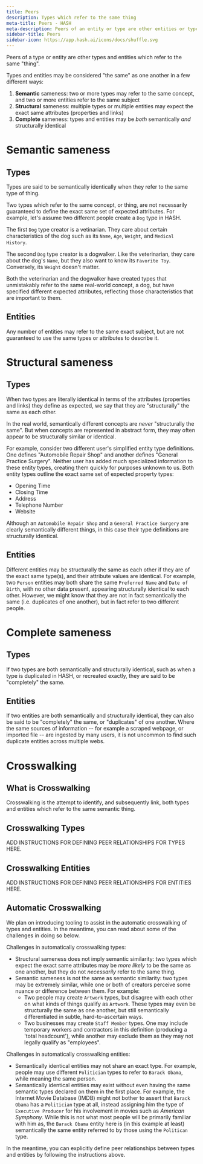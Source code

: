 ```yaml
---
title: Peers
description: Types which refer to the same thing
meta-title: Peers - HASH
meta-description: Peers of an entity or type are other entities or types which refer to the same thing
sidebar-title: Peers
sidebar-icon: https://app.hash.ai/icons/docs/shuffle.svg
---
```


Peers of a type or entity are other types and entities which refer to the same "thing".

Types and entities may be considered "the same" as one another in a few different ways:

1. **Semantic** sameness: two or more types may refer to the same concept, and two or more entities refer to the same subject
1. **Structural** sameness: multiple types or multiple entities may expect the exact same attributes (properties and links)
1. **Complete** sameness: types and entities may be _both_ semantically _and_ structurally identical

# Semantic sameness

## Types

Types are said to be semantically identically when they refer to the same type of thing.

Two types which refer to the same concept, or thing, are not necessarily guaranteed to define the exact same set of expected attributes. For example, let's assume two different people create a `Dog` type in HASH.

The first `Dog` type creator is a vetinarian. They care about certain characteristics of the dog such as its `Name`, `Age`, `Weight`, and `Medical History`.

The second `Dog` type creator is a dogwalker. Like the veterinarian, they care about the dog's `Name`, but they also want to know its `Favorite Toy`. Conversely, its `Weight` doesn't matter.

Both the veterinarian and the dogwalker have created types that unmistakably refer to the same real-world concept, a dog, but have specified different expected attributes, reflecting those characteristics that are important to them.

## Entities

Any number of entities may refer to the same exact subject, but are not guaranteed to use the same types or attributes to describe it.

# Structural sameness

## Types

When two types are literally identical in terms of the attributes (properties and links) they define as expected, we say that they are "structurally" the same as each other.

In the real world, semantically different concepts are _never_ "structurally the same". But when concepts are represented in abstract form, they may often appear to be structurally similar or identical.

For example, consider two different user's simplified entity type definitions. One defines "Automobile Repair Shop" and another defines "General Practice Surgery". Neither user has added much specialized information to these entity types, creating them quickly for purposes unknown to us. Both entity types outline the exact same set of expected property types:

- Opening Time
- Closing Time
- Address
- Telephone Number
- Website

Although an `Automobile Repair Shop` and a `General Practice Surgery` are clearly semantically different things, in this case their type definitions are structurally identical.

## Entities

Different entities may be structurally the same as each other if they are of the exact same type(s), and their attribute values are identical. For example, two `Person` entities may both share the same `Preferred Name` and `Date of Birth`, with no other data present, appearing structurally identical to each other. However, we might know that they are not in fact semantically the same (i.e. duplicates of one another), but in fact refer to two different people.

# Complete sameness

## Types

If two types are both semantically and structurally identical, such as when a type is duplicated in HASH, or recreated exactly, they are said to be "completely" the same.

## Entities

If two entities are both semantically and structurally identical, they can also be said to be "completely" the same, or "duplicates" of one another. Where the same sources of information -- for example a scraped webpage, or imported file -- are ingested by many users, it is not uncommon to find such duplicate entities across multiple webs.

# Crosswalking

## What is Crosswalking

Crosswalking is the attempt to identify, and subsequently link, both types and entities which refer to the same semantic thing.

## Crosswalking Types

ADD INSTRUCTIONS FOR DEFINING PEER RELATIONSHIPS FOR TYPES HERE.

## Crosswalking Entities

ADD INSTRUCTIONS FOR DEFINING PEER RELATIONSHIPS FOR ENTITIES HERE.

## Automatic Crosswalking

We plan on introducing tooling to assist in the automatic crosswalking of types and entities. In the meantime, you can read about some of the challenges in doing so below.

Challenges in automatically crosswalking types:

- Structural sameness does not imply semantic similarity: two types which expect the exact same attributes may be _more likely_ to be the same as one another, but they do not _necessarily_ refer to the same thing.
- Semantic sameness is not the same as semantic similarity: two types may be extremely similar, while one or both of creators perceive some nuance or difference between them. For example:
  - Two people may create `Artwork` types, but disagree with each other on what kinds of things qualify as `Artwork`. These types may even be structurally the same as one another, but still semantically differentiated in subtle, hard-to-ascertain ways.
  - Two businesses may create `Staff Member` types. One may include temporary workers and contractors in this definition (producing a 'total headcount'), while another may exclude them as they may not legally qualify as "employees".

Challenges in automatically crosswalking entities:

- Semantically identical entities may not share an exact type. For example, people may use different `Politician` types to refer to `Barack Obama`, while meaning the same person.
- Semantically identical entities may exist without even having the same semantic types declared on them in the first place. For example, the Internet Movie Database (IMDB) might not bother to assert that `Barack Obama` has a `Politician` type at all, instead assigning him the type of `Executive Producer` for his involvement in movies such as _American Symphony_. While this is not what most people will be primarily familiar with him as, the `Barack Obama` entity here is (in this example at least) semantically the same entity referred to by those using the `Politican` type.

In the meantime, you can explicitly define peer relationships between types and entities by following the instructions above.
